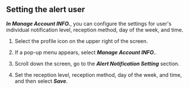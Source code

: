 ## Setting the alert user

**_In Manage Account INFO._**, you can configure the settings for user's individual notification level, reception method, day of the week, and time. 

1. Select the profile icon on the upper right of the screen.

2. If a pop-up menu appears, select **_Manage Account INFO._**.

3. Scroll down the screen, go to the **_Alert Notification Setting_** section.

4. Set the reception level, reception method, day of the week, and time, and then select **_Save_**.
